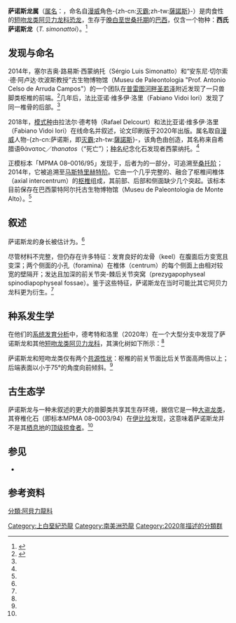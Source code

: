 {{noteTA
|G1=IT
|1=zh-cn:斯特林; zh-tw:史塔林;
|2=zh-cn:塞尔吉奥; zh-tw:塞吉歐;
}}
{{Automatic taxobox
| fossil_range = [[桑托阶|桑托阶]]，{{fossil range|86|83}}
| image = [[File:Thanos_simonattoi.png|260px]]
| image_caption = 
| display_parents = 2
| taxon = Thanos
| authority = Delcourt & Iori, 2020
| type_species = '''西氏萨诺斯龙<br />'' Thanos simonattoi'''''
| type_species_authority = Delcourt & Iori, 2020
}}

'''萨诺斯龙属'''（[[属名|属名]]：{{lang|la|''Thanos''}}，命名自[[漫威|漫威]]角色-{zh-cn:[[灭霸|灭霸]];zh-tw:[[薩諾斯|薩諾斯]]}-）是肉食性的[[短吻龙类|短吻龙类]][[阿贝力龙科|阿贝力龙科]][[恐龙|恐龙]]，生存于[[白垩纪|晚白垩世]][[桑托期|桑托期]]的[[巴西|巴西]]，仅含一个物种：'''西氏萨诺斯龙'''（''T. simonattoi''）。<ref name="DelcourtandIori2018">{{cite journal|last1=Delcourt|first1=R.|last2=Iori|first2=F. V.|year=2020|title=A new Abelisauridae (Dinosauria: Theropoda) from São José do Rio Preto Formation, Upper Cretaceous of Brazil and comments on the Bauru Group fauna|journal=''Historical Biology''|volume=32|issue=7|pages=917–924|issn=0891-2963|doi=10.1080/08912963.2018.1546700|url=https://www.researchgate.net/publication/329034485_A_new_Abelisauridae_Dinosauria_Theropoda_from_Sao_Jose_do_Rio_Preto_Formation_Upper_Cretaceous_of_Brazil_and_comments_on_the_Bauru_Group_fauna}}</ref>

==发现与命名==
2014年，塞尔吉奥·路易斯·西蒙纳托（Sérgio Luis Simonatto）和“安东尼·切尔索·德·阿卢达·坎波斯教授”古生物博物馆（Museu de Paleontologia "Prof. Antonio Celso de Arruda Campos"）的一个团队在[[普雷图河畔圣若泽|普雷图河畔圣若泽]]附近发现了一只兽脚类枢椎的前端。<ref>{{cite journal|author=Méndez A. H.; Novas F. E.; Iori F. V.|year=2014|title=New record of abelisauroid theropods from the Bauru Group (Upper Cretaceous), São Paulo State, Brazil|journal=''Revista Brasileira de Paleontologia''|volume=17|issue=1|pages=23–32|issn=1519-7530|doi=10.4072/rbp.2014.1.03}}</ref>几年后，法比亚诺·维多伊·洛里（Fabiano Vidoi Iori）发现了同一椎骨的后部。<ref name="DelcourtandIori2018"/>

2018年，[[模式种|模式种]]由拉法尔·德考特（Rafael Delcourt）和法比亚诺·维多伊·洛里（Fabiano Vidoi Iori）在线命名并叙述，论文印刷版于2020年出版。属名取自[[漫威|漫威]]人物-{zh-cn:萨诺斯，即[[灭霸|灭霸]];zh-tw:[[薩諾斯|薩諾斯]]}-，该角色由{{link-en|吉姆·斯特林|Jim Starlin}}创造，其名称来自希腊语θάνατος／''thanatos''（“死亡”）；[[种名|种名]]纪念化石发现者西蒙纳托。<ref name="DelcourtandIori2018"/>

正模标本「MPMA 08–0016/95」发现于{{link-en|普雷图河畔圣若泽组|São José do Rio Preto Formation}}，后者为{{link-en|包鲁群|Bauru Group}}的一部分，可追溯至[[桑托阶|桑托阶]]；2014年，它被追溯至[[马斯特里赫特阶|马斯特里赫特阶]]。它由一个几乎完整的、融合了枢椎间椎体（axial intercentrum）的[[枢椎|枢椎]]组成，其前部、后部和侧面缺少几个突起。该标本目前保存在巴西蒙特阿尔托古生物博物馆（Museu de Paleontologia de Monte Alto）。<ref name="DelcourtandIori2018"/>

==叙述==
{{multiple image
| align =  right
| direction = vertical
| image1 = Homo sapiens VS Thanos simonattoi size comparison.svg
| caption1 = 薩諾斯龍與[[智人|智人]]的體型比較
| image2 = Thanos Marvel VS Thanos simonattoi size comparison.svg
| caption2 =薩諾斯龍與[[漫威漫畫|漫威漫畫]]角色「[[薩諾斯|薩諾斯]]」的體型比較
}}
萨诺斯龙的身长被估计为{{convert|5.5-6.5|m|ft}}。<ref name=DelcourtandIori2018/>

尽管材料不完整，但仍存在许多特征：发育良好的龙骨（keel）在腹面后方变宽且变深；两个侧面的小孔（foramina）在椎体（centrum）的每个侧面上由相对较宽的壁隔开；发达且加深的前关节突-棘后关节突窝（prezygapophyseal spinodiapophyseal fossae）。鉴于这些特征，萨诺斯龙在当时可能比其它阿贝力龙科更为衍生。<ref name=DelcourtandIori2018/>

==种系发生学==
在他们的[[系统发育分析|系统发育分析]]中，德考特和洛里（2020年）在一个大型分支中发现了萨诺斯龙和其他[[短吻龙类|短吻龙类]][[阿贝力龙科|阿贝力龙科]]，其演化树如下所示：<ref name=DelcourtandIori2018/>

{{clade|style=font-size:85%;line-height:85%;
|label1=[[阿贝力龙科|阿贝力龙科]] Abelisauridae
|1={{clade
  |1={{clade
    |1=[[彻纳恩龙|彻纳恩龙]] ''Chenanisaurus''
    |2=普尔西厄的分类单元 Pourcieux taxon }}
  |2={{clade
    |1=“[[隐面龙|隐面龙]]”"''Kryptops''"
    |2={{clade
      |1=[[皱褶龙|皱褶龙]] ''Rugops''
      |2={{clade
        |label1=[[玛君龙亚科|玛君龙亚科]] Majungasaurinae
        |1={{clade
          |1={{clade
            |1=[[胜王龙|胜王龙]] ''Rajasaurus''
            |2=[[印度龙|印度龙]] ''Indosaurus''
            |3=[[玛君龙|玛君龙]] ''Majungasaurus'' }}
          |2={{clade
            |1=[[膝龙|膝龙]] ''Genusaurus''
            |2={{clade
              |1=[[阿克猎龙|阿克猎龙]] ''Arcovenator''
              |2=拉·布查尔德的分类单元 La Boucharde Taxon }} }} }}
        |label2=[[短吻龙类|短吻龙类]] Brachyrostra
        |2={{clade
          |1='''萨诺斯龙 ''Thanos'''''
          |2=[[道猎龙|道猎龙]] ''Viavenator''
          |3=[[食肉牛龙|食肉牛龙]] ''Carnotaurus''
          |4=[[奥卡龙|奥卡龙]] ''Aucasaurus''
          |5=[[阿贝力龙|阿贝力龙]] ''Abelisaurus''
          |6=[[基尔梅龙|基尔梅龙]] ''Quilmesaurus''
          |7=[[密林龙|密林龙]] ''Pycnonemosaurus''
          |8=[[蝎猎龙|蝎猎龙]] ''Skorpiovenator''
          |9=[[爆诞龙|爆诞龙]] ''Ekrixinatosaurus''
          |10=[[肌肉龙|肌肉龙]] ''Ilokelesia''
          |11=[[怪踝龙|怪踝龙]] ''Xenotarsosaurus''
          |12={{clade
            |1=[[拉休里龙|拉休里龙]] ''Rahiolisaurus''
            |2=[[小匪龙|小匪龙]] ''Dahalokely'' }} }} }} }} }} }} }}

萨诺斯龙和短吻龙类仅有两个[[共源性状|共源性状]]：枢椎的前关节面比后关节面高两倍以上；后端表面以小于75°的角度向前倾斜。<ref name=DelcourtandIori2018/>

==古生态学==
萨诺斯龙与一种未叙述的更大的兽脚类共享其生存环境，据信它是一种[[大盗龙类|大盗龙类]]，其脊椎化石（即标本MPMA 08–0003/94）在[[伊比拉_(巴西)|伊比拉]]发现，这意味着萨诺斯龙并不是其[[栖息地|栖息地]]的[[顶级掠食者|顶级掠食者]]。<ref name=DelcourtandIori2018/>

==参见==
* {{link-en|角鼻龙类研究历史|Timeline of ceratosaur research}}

== 参考资料 ==
{{reflist}}

{{Theropoda|B.}}
{{Taxonbar|from=Q58809590}}
[[分類:阿貝力龍科|分類:阿貝力龍科]]
[[Category:上白堊紀恐龍|Category:上白堊紀恐龍]]
[[Category:南美洲恐龍|Category:南美洲恐龍]]
[[Category:2020年描述的分類群|Category:2020年描述的分類群]]
